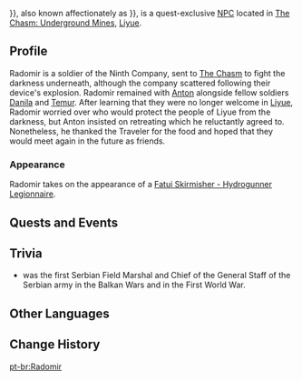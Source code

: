 {{Character Infobox
|type             = Quest NPC
|image            = NPC Radomir.png
|region           = Snezhnaya
|region2          = Liyue
|location         = Liyue
|affiliation      = Fatui
|title            = Ninth Company Soldier
}}
{{Lang|'''Radomir'''|ru=Радомир|ru_rm={{#invoke:ru-rm|main|Радомир}}}}, also known affectionately as {{Lang|'''Mirka'''|ru=Мирка|ru_rm={{#invoke:ru-rm|main|Мирка}}}}, is a quest-exclusive [[NPC]] located in [[The Chasm: Underground Mines]], [[Liyue]].
<!--
==Location==
<gallery>
NPC Location Radomir.png|Radomir's location
NPC Location Radomir Context.png|Additional context
</gallery>
-->
==Profile==
<!-- detailed story/lore information goes here -->
Radomir is a soldier of the Ninth Company, sent to [[The Chasm: Underground Mines|The Chasm]] to fight the darkness underneath, although the company scattered following their device's explosion. Radomir remained with [[Anton]] alongside fellow soldiers [[Danila]] and [[Temur]]. After learning that they were no longer welcome in [[Liyue]], Radomir worried over who would protect the people of Liyue from the darkness, but Anton insisted on retreating which he reluctantly agreed to. Nonetheless, he thanked the Traveler for the food and hoped that they would meet again in the future as friends.

===Appearance===
Radomir takes on the appearance of a [[Fatui Skirmisher - Hydrogunner Legionnaire]].

==Quests and Events==
{{Quests and Events}}

==Trivia==

* {{W|Radomir Putnik}} was the first Serbian Field Marshal and Chief of the General Staff of the Serbian army in the Balkan Wars and in the First World War.

==Other Languages==
{{Other Languages
|default_hidden = 1
|en      = Radomir
|zhs     = 拉多米尔
|zhs_rm  = Lāduōmǐ'ěr
|zht     = 拉多米爾
|zht_rm  = Lāduōmǐ'ěr
|ja      = ラドミール
|ja_rm   = Radomiiru
|ko      = 라도미르
|es      = Radomir
|fr      = Radomir
|ru      = Радомир
|th      = Radomir
|vi      = Radomir
|de      = Radomir
|id      = Radomir
|pt      = Radomir
|tr      = Radomir
|it      = Radomir
}}

==Change History==
{{Change History|2.6}}

[[pt-br:Radomir]]